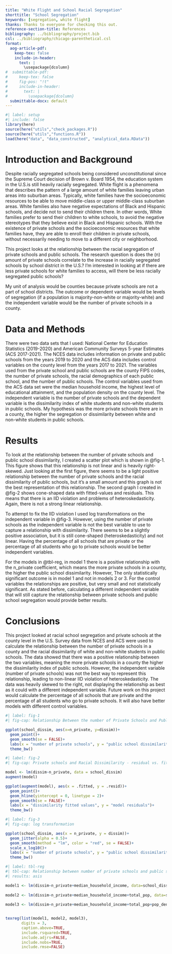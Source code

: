 ```yaml
---
title: "White Flight and School Racial Segregation"
shorttitle: "School Segregation"
keywords: [segregation, white flight]
thanks: Thanks to everyone for checking this out.
reference-section-title: References
bibliography: ../bibliography/project.bib
csl: ../bibliography/chicago-parenthetical.csl
format:
  aog-article-pdf:
    keep-tex: false
    include-in-header: 
      text: |
        \usepackage{dcolumn}
#  submittable-pdf:
#     keep-tex: false
#     fig-pos: "!t"
#     include-in-header: 
#       text: |
#         \usepackage{dcolumn}
  submittable-docx: default
---
```


```r
#| label: setup
#| include: false
library(here)
source(here("utils","check_packages.R"))
source(here("utils","functions.R"))
load(here("data", "data_constructed", "analytical_data.RData"))

```

# Introduction and Background

Despite racially segregated schools being considered unconstitutional since the Supreme Court decision of Brown v. Board 1954, the education system in the U.S.is still heavily racially segregated. White flight is a phenomena that describes the pattern of a large amount of white families leaving urban areas into suburban areas. Typically, white families have the socioeconomic resources to be able to move middle-class or upper middle-class suburban areas. White families also have negative expectations of Black and Hispanic schools, and decide not to send their children there. In other words, White families prefer to send their children to white schools, to avoid the negative stereotypes that they
believe exist in Black and Hispanic schools. With the existence of private schools and the socioeconomic resources that white families have, they are able to enroll their children in private schools, without necessarily needing to move to a different city or neighborhood. 

This project looks at the relationship between the racial 
segregation of private schools and public schools. The research question 
is does the (n) amount of private schools correlate to the increase 
in racially segregated schools by school district in the U.S.? I'm interested in looking at if there are less private schools for white families to access, will there be less racially segregated public schools?

My unit of analysis would be counties because private schools are not a part of school districts. The outcome or dependent variable would be levels of segregation (if a population is majority-non-white or majority-white) and the independent variable would be the number of private schools in a county. 



# Data and Methods

There were two data sets that I used: National Center for Education Statistics 
(2019-2020) and American Community Surveys 5-year Estimates (ACS 2017-2021). 
The NCES data includes information on private and public schools from the years 
2019 to 2020 and the ACS data includes control variables on the county level 
from the years 2017 to 2021. The variables used from the private school and 
public schools are the county FIPS codes, the number of private schools, the 
racial demographics of each public school, and the number of public schools. 
The control variables used from the ACS data set were the median household income,
the highest level of educational attainment, and the population density on the 
county level. The independent variable is the number of private schools and the 
dependent variable is the dissimilarity index of white students and non-white 
students in public schools. My hypothesis was the more private schools there are 
in a county, the higher the segregation or dissimilarity between white and 
non-white students in public schools. 


# Results

To look at the relationship between the number of private schools and public
school dissimilarity, I created a scatter plot which is shown in @fig-1. This 
figure shows that this relationship is not linear and is heavily right-skewed. 
Just looking at the first figure, there seems to be a light positive relationship
between the number of private schools and the racial dissimilarity of public
schools, but it's a small amount and this graph is not the best representation
of this relationship. The second graph I created in @fig-2 shows cone-shaped 
data with fitted-values and residuals. This means that there is an IID violation 
and problems of heteroskedasticity. Again, there is not a strong linear 
relationship. 

To attempt to fix the IID violation I used log transformations on the 
independent variable in @fig-3. However, using the number of private schools
as the independent variable is not the best variable to use to capture a 
relationship with dissimilarity. There seems to be a slightly positive 
association, but it is still cone-shaped (heteroskedasticity) and not linear.
Having the percentage of all schools that are private or the percentage of 
all students who go to private schools would be better independent variables. 

For the models in @tbl-reg, in model 1 there is a positive relationship
with the n_private coefficient, which means the more private schools in a 
county, the higher the public school dissimilarity. However, The only 
statistically significant outcome is in model 1 and not in models 2 or 3. For 
the control variables the relationships are positive, but very small and not
statistically significant. As stated before, calculating a different 
independent variable that will still capture the relationship between
private schools and public school segregation would provide better results. 



# Conclusions

This project looked at racial school segregation and private schools at the 
county level in the U.S. Survey data from NCES and ACS were used to calculate
the relationship between the number of private schools in a county and the
racial dissimilarity of white and non-white students in public schools. The data
showed that there was a positive relationship between the two variables, meaning
the more private schools in a county the higher the dissimilarity index of
public schools. However, the independent variable (number of private schools)
was not the best way to represent this relationship, leading to non-linear
IID violation of heteroskedasticity. The data was heavily skewed to the right, 
not displaying the relationship as best as it could with a different independent
variable. Future work on this project would calculate the percentage of 
all schools that are private and the percentage of all students who go to 
private schools. It will also have better models with different control variables. 
```r
#| label: fig-1
#| fig-cap: Relationship Between the number of Private Schools and Public School Dissimilarity 

ggplot(school_dissim, aes(x=n_private, y=dissim))+
  geom_point()+
  geom_smooth(se = FALSE)+
  labs(x = "number of private schools", y = "public school dissimilarity", subtitle = "priavte schools and racial dissimilarity")+
  theme_bw()
```


```r
#| label: fig-2
#| fig-cap: Private schools and Racial Dissimilarity - residual vs. fitted values

model <- lm(dissim~n_private, data = school_dissim)
augment(model)

ggplot(augment(model), aes(x = .fitted, y = .resid))+
  geom_point()+
  geom_hline(yintercept = 0, linetype = 2)+
  geom_smooth(se = FALSE)+
  labs(x = "dissimilarity fitted values", y = "model residuals")+
  theme_bw()
```



```r
#| label: fig-3
#| fig-cap: log transformation

ggplot(school_dissim, aes(x = n_private, y = dissim))+
  geom_jitter(alpha = 0.5)+
  geom_smooth(method = "lm", color = "red", se = FALSE)+
  scale_x_log10()+
  labs(x = "number of private schools", y = "public school dissimilarity")+
  theme_bw()
```


```r
#| label: tbl-reg
#| tbl-cap: Relationship between number of private schools and public school racial dissimilarity by County
#| results: asis

model1 <- lm(dissim~n_private+median_household_income, data=school_dissim)
 
model2 <- lm(dissim~n_private+median_household_income+total_pop, data=school_dissim)
 
model3 <- lm(dissim~n_private+median_household_income+total_pop+pop_density, data=school_dissim)


texreg(list(model1, model2, model3),
       digits = 3,
       caption.above=TRUE, 
       include.rsquared=TRUE,
       include.adjrs=FALSE,
       include.nobs=TRUE,
       include.rmse=FALSE)

```
